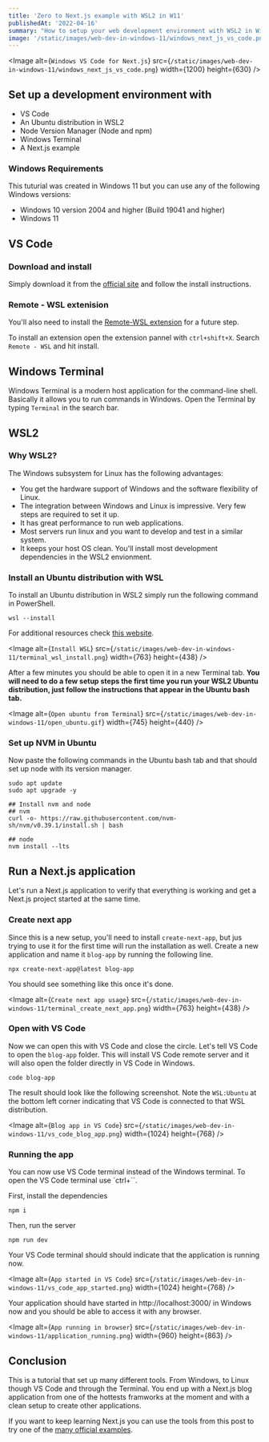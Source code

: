 ```yaml
---
title: 'Zero to Next.js example with WSL2 in W11'
publishedAt: '2022-04-16'
summary: "How to setup your web development environment with WSL2 in Windows 11 to run a Next.js example."
image: '/static/images/web-dev-in-windows-11/windows_next_js_vs_code.png'
---
```


<Image
  alt={`Windows VS Code for Next.js`}
  src={`/static/images/web-dev-in-windows-11/windows_next_js_vs_code.png`}
  width={1200}
  height={630}
/>

## Set up a development environment with
- VS Code
- An Ubuntu distribution in WSL2
- Node Version Manager (Node and npm)
- Windows Terminal
- A Next.js example

### Windows Requirements
This tuturial was created in Windows 11 but you can use any of the following Windows versions:
- Windows 10 version 2004 and higher (Build 19041 and higher)
- Windows 11

## VS Code
### Download and install 
Simply download it from the [official site](https://code.visualstudio.com/download) and follow the install instructions.

### Remote - WSL extenision
You'll also need to install the [Remote-WSL extension](https://marketplace.visualstudio.com/items?itemName=ms-vscode-remote.remote-wsl) for a future step.

To install an extension open the extension pannel with `ctrl+shift+X`. Search `Remote - WSL` and hit install.

## Windows Terminal
Windows Terminal is a modern host application for the command-line shell. Basically it allows you to run commands in Windows. 
Open the Terminal by typing `Terminal` in the search bar.

## WSL2
### Why WSL2?
The Windows subsystem for Linux has the following advantages:
- You get the hardware support of Windows and the software flexibility of Linux.
- The integration between Windows and Linux is impressive. Very few steps are required to set it up.
- It has great performance to run web applications.
- Most servers run linux and you want to develop and test in a similar system.
- It keeps your host OS clean. You'll install most development dependencies in the WSL2 envionment.

### Install an Ubuntu distribution with WSL 
To install an Ubuntu distribution in WSL2 simply run the following command in PowerShell.
```powershell:PowerShell
wsl --install
```
For additional resources check [this website](https://docs.microsoft.com/en-us/windows/wsl/install).

<Image
  alt={`Install WSL`}
  src={`/static/images/web-dev-in-windows-11/terminal_wsl_install.png`}
  width={763}
  height={438}
/>

After a few minutes you should be able to open it in a new Terminal tab.
**You will need to do a few setup steps the first time you run your WSL2 Ubuntu distribution, just follow the instructions that appear in the Ubuntu bash tab.**

<Image
  alt={`Open ubuntu from Terminal`}
  src={`/static/images/web-dev-in-windows-11/open_ubuntu.gif`}
  width={745}
  height={440}
/>

### Set up NVM in Ubuntu
Now paste the following commands in the Ubuntu bash tab and that should set up node with its version manager.
```bash:Bash
sudo apt update
sudo apt upgrade -y

## Install nvm and node
## nvm
curl -o- https://raw.githubusercontent.com/nvm-sh/nvm/v0.39.1/install.sh | bash

## node
nvm install --lts
```

## Run a Next.js application
Let's run a Next.js application to verify that everything is working and get a Next.js project started at the same time.

### Create next app
Since this is a new setup, you'll need to install `create-next-app`, but jus trying to use it for the first time will run the installation as well. Create a new application and name it `blog-app` by running the following line.

```bash:Bash
npx create-next-app@latest blog-app
```
You should see something like this once it's done.

<Image
  alt={`Create next app usage`}
  src={`/static/images/web-dev-in-windows-11/terminal_create_next_app.png`}
  width={763}
  height={438}
/>


### Open with VS Code
Now we can open this with VS Code and close the circle. Let's tell VS Code to open the `blog-app` folder. This will install VS Code remote server and it will also open the folder directly in VS Code in Windows.

```bash:Bash
code blog-app
```

The result should look like the following screenshot. Note the `WSL:Ubuntu` at the bottom left corner indicating that VS Code is connected to that WSL distribution.


<Image
  alt={`Blog app in VS Code`}
  src={`/static/images/web-dev-in-windows-11/vs_code_blog_app.png`}
  width={1024}
  height={768}
/>

### Running the app
You can now use VS Code terminal instead of the Windows terminal. To open the VS Code terminal use `ctrl+\``.

First, install the dependencies
```bash:Bash
npm i
```
Then, run the server
```bash:Bash
npm run dev
```
Your VS Code terminal should should indicate that the application is running now.

<Image
  alt={`App started in VS Code`}
  src={`/static/images/web-dev-in-windows-11/vs_code_app_started.png`}
  width={1024}
  height={768}
/>

Your application should have started in http://localhost:3000/ in Windows now and you should be able to access it with any browser.

<Image
  alt={`App running in browser`}
  src={`/static/images/web-dev-in-windows-11/application_running.png`}
  width={960}
  height={863}
/>

## Conclusion
This is a tutorial that set up many different tools. From Windows, to Linux though VS Code and through the Terminal. You end up with a Next.js blog application from one of the hottests framworks at the moment and with a clean setup to create other applications.

If you want to keep learning Next.js you can use the tools from this post to try one of the [many official examples](https://nextjs.org/examples).
